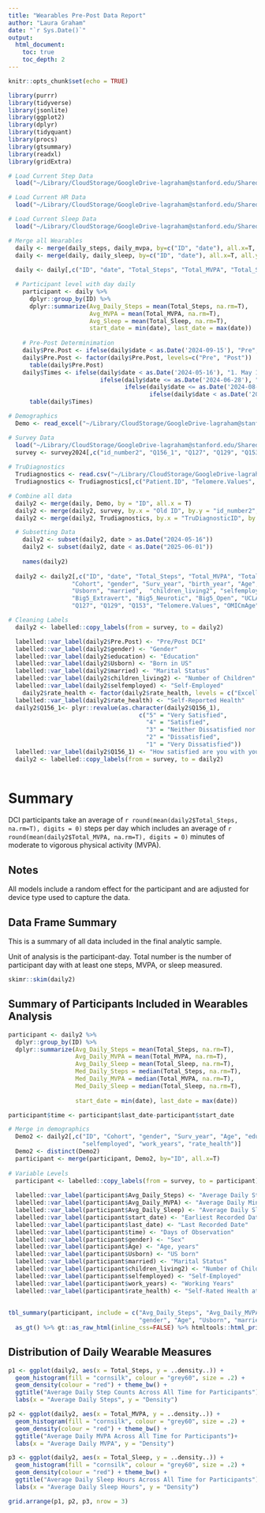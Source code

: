 ```yaml
---
title: "Wearables Pre-Post Data Report"
author: "Laura Graham"
date: "`r Sys.Date()`"
output: 
  html_document:
    toc: true
    toc_depth: 2
---
```


```r

knitr::opts_chunk$set(echo = TRUE)

library(purrr)
library(tidyverse)
library(jsonlite)
library(ggplot2)
library(dplyr)
library(tidyquant)
library(procs)
library(gtsummary)
library(readxl)
library(gridExtra)

# Load Current Step Data
  load("~/Library/CloudStorage/GoogleDrive-lagraham@stanford.edu/Shared drives/Secure: DCI Research/Analysis_Graham/Wearables Data/Daily_Steps.RData")

# Load Current HR Data
  load("~/Library/CloudStorage/GoogleDrive-lagraham@stanford.edu/Shared drives/Secure: DCI Research/Analysis_Graham/Wearables Data/Daily_MVPA.RData")

# Load Current Sleep Data
  load("~/Library/CloudStorage/GoogleDrive-lagraham@stanford.edu/Shared drives/Secure: DCI Research/Analysis_Graham/Wearables Data/Daily_Sleep.RData")

# Merge all Wearables
  daily <- merge(daily_steps, daily_mvpa, by=c("ID", "date"), all.x=T, all.y=T)
  daily <- merge(daily, daily_sleep, by=c("ID", "date"), all.x=T, all.y=T)
  
  daily <- daily[,c("ID", "date", "Total_Steps", "Total_MVPA", "Total_Sleep", "HR_Avg", "HR_Max", "HR_n", "Moderate", "Vigorous", "Sleep_Start", "Sleep_End")]

  # Participant level with day daily
    participant <- daily %>%
      dplyr::group_by(ID) %>%
      dplyr::summarize(Avg_Daily_Steps = mean(Total_Steps, na.rm=T), 
                       Avg_MVPA = mean(Total_MVPA, na.rm=T),
                       Avg_Sleep = mean(Total_Sleep, na.rm=T),
                       start_date = min(date), last_date = max(date)) 
  
    # Pre-Post Determinimation
    daily$Pre.Post <- ifelse(daily$date < as.Date('2024-09-15'), "Pre", "Post")
    daily$Pre.Post <- factor(daily$Pre.Post, levels=c("Pre", "Post"))
      table(daily$Pre.Post)
    daily$Times <- ifelse(daily$date < as.Date('2024-05-16'), "1. May 15 or earlier",
                          ifelse(daily$date <= as.Date('2024-06-28'), "2. Pre Intro to DCI (06/28/2024)",
                                 ifelse(daily$date <= as.Date('2024-08-01'), "3. Pre Virtual Orientation (08/01/2024)",
                                        ifelse(daily$date < as.Date('2024-09-15'), "4. Pre In-Person Orientation (09/15/2024)", "5. Post DCI Orientation"))))
      table(daily$Times)

# Demographics
  Demo <- read_excel("~/Library/CloudStorage/GoogleDrive-lagraham@stanford.edu/Shared drives/Secure: DCI Research/Analysis_Graham/Wearables Data/2024 Master List.xlsx", sheet = "Master")

# Survey Data
  load("~/Library/CloudStorage/GoogleDrive-lagraham@stanford.edu/Shared drives/Secure: DCI Research/Analysis_Graham/Survey Data/Survey_2024_07092024.RData")
  survey <- survey2024[,c("id_number2", "Q156_1", "Q127", "Q129", "Q153")]
  
# TruDiagnostics
  Trudiagnostics <- read.csv("~/Library/CloudStorage/GoogleDrive-lagraham@stanford.edu/Shared drives/Secure: DCI Research/Analysis_Graham/TruDiagnostics Data/PopulationData_11192024.csv", header=TRUE)
  Trudiagnostics <- Trudiagnostics[,c("Patient.ID", "Telomere.Values", "OMICmAge", "Decimal.Chronological.Age")]

# Combine all data
  daily2 <- merge(daily, Demo, by = "ID", all.x = T)
  daily2 <- merge(daily2, survey, by.x = "Old ID", by.y = "id_number2", all.x = T)
  daily2 <- merge(daily2, Trudiagnostics, by.x = "TruDiagnosticID", by.y = "Patient.ID", all.x = T)

  # Subsetting Data
    daily2 <- subset(daily2, date > as.Date("2024-05-16"))
    daily2 <- subset(daily2, date < as.Date("2025-06-01"))
    
    names(daily2)
 
  daily2 <- daily2[,c("ID", "date", "Total_Steps", "Total_MVPA", "Total_Sleep", "HR_Avg", "HR_Max", "HR_n", "Moderate", "Vigorous", "Sleep_Start", "Sleep_End", "Pre.Post", "Times",
                  "Cohort", "gender", "Surv_year", "birth_year", "Age", "education", 
                  "Usborn", "married",  "children_living2", "selfemployed", "work_years", "rate_health", "Big5_Agreeable", "Big5_Conscientious",
                  "Big5_Extravert", "Big5_Neurotic", "Big5_Open", "UCLA_Loneliness3", "UCLA_Loneliness_Rev", "Need_for_Cognition", "Ryff_Purpose", "Q156_1",  
                  "Q127", "Q129", "Q153", "Telomere.Values", "OMICmAge", "Decimal.Chronological.Age")]

# Cleaning Labels
  daily2 <- labelled::copy_labels(from = survey, to = daily2)

  labelled::var_label(daily2$Pre.Post) <- "Pre/Post DCI"
  labelled::var_label(daily2$gender) <- "Gender"
  labelled::var_label(daily2$education) <- "Education"
  labelled::var_label(daily2$Usborn) <- "Born in US"
  labelled::var_label(daily2$married) <- "Marital Status"
  labelled::var_label(daily2$children_living2) <- "Number of Children"
  labelled::var_label(daily2$selfemployed) <- "Self-Employed"
    daily2$rate_health <- factor(daily2$rate_health, levels = c("Excellent", "Very Good", "Good", "Fair", "Poor"))
  labelled::var_label(daily2$rate_health) <- "Self-Reported Health"
  daily2$Q156_1<- plyr::revalue(as.character(daily2$Q156_1), 
                                     c("5" = "Very Satisfied", 
                                       "4" = "Satisfied", 
                                       "3" = "Neither Dissatisfied nor Satisfied", 
                                       "2" = "Dissatisfied", 
                                       "1" = "Very Dissatisfied"))
  labelled::var_label(daily2$Q156_1) <- "How satisfied are you with your health?"
  daily2 <- labelled::copy_labels(from = survey, to = daily2)
  

```
# Summary

DCI participants take an average of `r round(mean(daily2$Total_Steps, na.rm=T), digits = 0)` steps per day which includes an average of `r round(mean(daily2$Total_MVPA, na.rm=T), digits = 0)` minutes of moderate to vigorous physical activity (MVPA).


## Notes
All models include a random effect for the participant and are adjusted for device type used to capture the data.

## Data Frame Summary

This is a summary of all data included in the final analytic sample. 

Unit of analysis is the participant-day. Total number is the number of participant day with at least one steps, MVPA, or sleep measured.

```r

skimr::skim(daily2)

```

## Summary of Participants Included in Wearables Analysis

```r

participant <- daily2 %>%
  dplyr::group_by(ID) %>%
  dplyr::summarize(Avg_Daily_Steps = mean(Total_Steps, na.rm=T), 
                   Avg_Daily_MVPA = mean(Total_MVPA, na.rm=T),
                   Avg_Daily_Sleep = mean(Total_Sleep, na.rm=T),
                   Med_Daily_Steps = median(Total_Steps, na.rm=T), 
                   Med_Daily_MVPA = median(Total_MVPA, na.rm=T),
                   Med_Daily_Sleep = median(Total_Sleep, na.rm=T),
                   
                   start_date = min(date), last_date = max(date)) 

participant$time <- participant$last_date-participant$start_date

# Merge in demographics
  Demo2 <- daily2[,c("ID", "Cohort", "gender", "Surv_year", "Age", "education", "Usborn", "married", "children_living2",
                     "selfemployed", "work_years", "rate_health")]
  Demo2 <- distinct(Demo2)
  participant <- merge(participant, Demo2, by="ID", all.x=T)
  
# Variable Levels
  participant <- labelled::copy_labels(from = survey, to = participant)
  
  labelled::var_label(participant$Avg_Daily_Steps) <- "Average Daily Steps"
  labelled::var_label(participant$Avg_Daily_MVPA) <- "Average Daily Minutes of Moderate to Vigorous Physcial Activity (MVPA)"
  labelled::var_label(participant$Avg_Daily_Sleep) <- "Average Daily Sleep Hours"
  labelled::var_label(participant$start_date) <- "Earliest Recorded Date"
  labelled::var_label(participant$last_date) <- "Last Recorded Date"
  labelled::var_label(participant$time) <- "Days of Observation"
  labelled::var_label(participant$gender) <- "Sex"
  labelled::var_label(participant$Age) <- "Age, years"
  labelled::var_label(participant$Usborn) <- "US born"
  labelled::var_label(participant$married) <- "Marital Status"
  labelled::var_label(participant$children_living2) <- "Number of Children"
  labelled::var_label(participant$selfemployed) <- "Self-Employed"
  labelled::var_label(participant$work_years) <- "Working Years"
  labelled::var_label(participant$rate_health) <- "Self-Rated Health at the Start of DCI"
  
  
tbl_summary(participant, include = c("Avg_Daily_Steps", "Avg_Daily_MVPA", "Avg_Daily_Sleep", "start_date", "last_date", "time",
                                     "gender", "Age", "Usborn", "married", "children_living2", "selfemployed", "work_years", "rate_health")) %>% 
  as_gt() %>% gt::as_raw_html(inline_css=FALSE) %>% htmltools::html_print()


```

## Distribution of Daily Wearable Measures

```r

p1 <- ggplot(daily2, aes(x = Total_Steps, y = ..density..)) +
  geom_histogram(fill = "cornsilk", colour = "grey60", size = .2) +
  geom_density(colour = "red") + theme_bw() +  
  ggtitle("Average Daily Step Counts Across All Time for Participants")+
  labs(x = "Average Daily Steps", y = "Density")

p2 <- ggplot(daily2, aes(x = Total_MVPA, y = ..density..)) +
  geom_histogram(fill = "cornsilk", colour = "grey60", size = .2) +
  geom_density(colour = "red") + theme_bw() +  
  ggtitle("Average Daily MVPA Across All Time for Participants")+
  labs(x = "Average Daily MVPA", y = "Density")

p3 <- ggplot(daily2, aes(x = Total_Sleep, y = ..density..)) +
  geom_histogram(fill = "cornsilk", colour = "grey60", size = .2) +
  geom_density(colour = "red") + theme_bw() +  
  ggtitle("Average Daily Sleep Hours Across All Time for Participants")+
  labs(x = "Average Daily Sleep Hours", y = "Density")

grid.arrange(p1, p2, p3, nrow = 3)

```